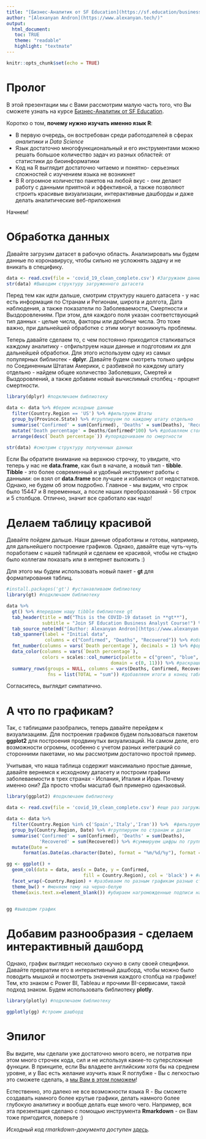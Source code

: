 ---
title: "[Бизнес-Аналитик от SF Education](https://sf.education/businessanalyst)"
author: "[Alexanyan Andron](https://www.alexanyan.tech/)"
output: 
  html_document:
   toc: TRUE
   theme: "readable"
   highlight: "textmate"
---

```{r setup, include=FALSE}
knitr::opts_chunk$set(echo = TRUE)
```

# Пролог 

В этой презентации мы с Вами рассмотрим малую часть того, что Вы сможете узнать на курсе [Бизнес-Аналитик от SF Education](https://sf.education/businessanalyst).  

Коротко о том, **почему нужно изучать именно язык R**: 

- В первую очередь, он востребован среди работодателей в сферах *аналитики* и *Data Science*
- Язык достаточно многофункциональный и его инструментами можно решать большое количество задач из разных областей: от статистики до биоинформатики
- Код на R выглядит достаточно читаемо и понятно- серьезных сложностей с изучением языка не возникнет
- В R огромное количество пакетов на любой вкус - они делают работу с данными приятной и эффективной, а также позволяют строить красивые визуализации, интерактивные дашборды и даже делать аналитические веб-приложения

Начнем!

# Обработка данных 

Давайте загрузим датасет в рабочую область. Анализировать мы будем данные по коронавирусу, чтобы сильно не усложнять задачу и не вникать в специфику. 

```{r dataset}
data <- read.csv(file = 'covid_19_clean_complete.csv') #Загружаем данные
str(data) #Выводим структуру загруженного датасета
```

Перед тем как идти дальше, смотрим структуру нашего датасета - у нас есть информация по Странам и Регионам, широта и долгота, Дата наблюдения, а также показатели по Заболеваемости, Смертности и Выздоровлениям. При этом, для каждого поля указан соответствующий тип данных - целые числа, факторы или дробные числа. Это тоже важно, при дальнейшей обработке с этим могут возникнуть проблемы. 

Теперь давайте сделаем то, с чем постоянно приходится сталкиваться каждому аналитику - отфильтруем наши данные и подготовим их для дальнейшей обработки. Для этого используем одну из самых популярных библиотек - **dplyr**. Давайте будем смотреть только цифры по Соединенным Штатам Америки, с разбивкой по каждому штату отдельно - найдем общее количество Заболевших, Смертей и Выздоровлений, а также добавим новый вычислимый столбец -  процент смертности. 

```{r dplyr, include=FALSE}
library(dplyr) #подключаем библиотеку
```

```{r dplyr_data}
data <- data %>% #берем исходные данные
  filter(Country.Region == 'US') %>% #фильтруем Штаты
  group_by(Province.State) %>% #группируем по каждому штату отдельно
  summarise('Confirmed' = sum(Confirmed), 'Deaths' = sum(Deaths), 'Recovered' = sum(Recovered)) %>% #считаем общее количество Заболевших, Смертей и Выздоровлений
  mutate('Death percentage' = Deaths/Confirmed*100) %>% #добавляем столбец с процентом смертности
  arrange(desc(`Death percentage`)) #упорядочиваем по смертности

str(data) #смотрим структуру полученных данных
```
Если Вы обратите внимание на верхнюю строчку, то увидите, что теперь у нас не **data.frame**, как был в начале, а новый тип - **tibble**. **Tibble** - это более современный и удобный инструмент работы с данными: он взял от **data.frame** все лучшее и избавился от недостатков. Однако, не будем об этом подробно. Главное - мы видим, что строк было 15447 и 8 переменных, а после наших преобразований - 56 строк и 5 столбцов. Отлично, значит все сработало как надо!

# Делаем таблицу красивой 

Давайте пойдем дальше. Наши данные обработаны и готовы, например, для дальнейшего построение графиков. Однако, давайте еще чуть-чуть поработаем с нашей таблицей и сделаем ее красивой, чтобы не стыдно было коллегам показать или в интернет выложить :) 

Для этого мы будем использовать новый пакет - **gt** для форматирования таблиц. 

```{r gt, include=FALSE}
#install.packages('gt') #устанавливаем библиотеку
library(gt) #подключаем библиотеку
```

```{r gt_format}
data %>% 
  gt() %>% #передаем нашу tibble библиотеке gt
  tab_header(title = md("This is the COVID-19 dataset in **gt**"), 
             subtitle = "Join SF Education Business Analyst Course!") %>% #добавляем заголовок и подзаголовок
  tab_source_note(md("[Author: Alexanyan Andron](https://www.alexanyan.tech/)")) %>% #Добавляем ссылку на автора cнизу
  tab_spanner(label = "Initial data", 
              columns = c("Confirmed", "Deaths", "Recovered")) %>% #объединяем несколько столбцов в общую группу
  fmt_number(columns = vars(`Death percentage`), decimals = 1) %>% #форматируем число знаков после запятой
  data_color(columns = vars(`Death percentage`), 
             colors = scales::col_numeric(palette = c("green", "blue", "orange", "red"), 
                                      domain = c(0, 11))) %>% #раскрашиваем столбец смертности в зависимости от значения
  summary_rows(groups = NULL, columns = vars(Deaths, Confirmed, Recovered), 
               fns = list(TOTAL = "sum")) #добавляем итоги в конец таблицы
```


Согласитесь, выглядит симпатично. 

# А что по графикам? 

Так, с таблицами разобрались, теперь давайте перейдем к визуализациям. Для построения графиков будем пользоваться пакетом **ggplot2** для построения продвинутых визуализаций. На самом деле, его возможности огромны, особенно с учетом разных интеграций со сторонними пакетами, но мы рассмотрим достаточно простой пример. 

Учитывая, что наша таблица содержит максимально простые данные, давайте вернемся к исходному датасету и построим графики заболеваемости в трех странах - Испания, Италия и Иран. Почему именно они? Да просто чтобы масштаб был примерно одинаковый. 

```{r ggplot2, include=FALSE}
library(ggplot2) #подключаем библиотеку
```


```{r ggplot2_data}
data <- read.csv(file = 'covid_19_clean_complete.csv') #еще раз загружаем данные

data <- data %>%
  filter(Country.Region %in% c('Spain','Italy','Iran')) %>%  #фильтруем по странам
  group_by(Country.Region, Date) %>% #группируем по странам и датам
  summarise('Confirmed' = sum(Confirmed), 'Deaths' = sum(Deaths), 
            'Recovered' = sum(Recovered)) %>% #суммируем цифры по группам
  mutate(Date = 
      format(as.Date(as.character(Date), format = "%m/%d/%y"), format = "%m/%d"))  #изменяем формат даты на привычный нам

gg <- ggplot() + 
  geom_col(data = data, aes(x = Date, y = Confirmed, 
                            fill = Country.Region), col = 'black') + #строим слолбчатую диаграмму
  facet_wrap(~Country.Region) + #разбиваем по разным графикам разные страны
  theme_bw() + #меняем тему на черно-белую
  theme(axis.text.x=element_blank()) #убираем нагроможденные подписи на оси Х 


gg #выводим график
```

# Добавим разнообразия - сделаем интерактивный дашборд

Однако, график выглядит несколько скучно в силу своей специфики. Давайте превратим его в интерактивный дашборд, чтобы можно было поводить мышкой и посмотреть значения каждого столбца на графике! Тем, кто знаком с Power BI, Tableau и прочими BI-сервисами, такой подход знаком. Будем использовать библиотеку **plotly**.

```{r plotly, include=FALSE}
library(plotly) #подключаем библиотеку
```

```{r plotly_output}
ggplotly(gg) #строим дашборд
```

# Эпилог

Вы видите, мы сделали уже достаточно много всего, не потратив при этом много строчек кода, сил и не используя какие-то суперсложные функции. В принципе, если Вы владеете английским хотя бы на среднем уровне, и у Вас есть желание изучить язык R поглубже - Вы с легкостью это сможете сделать, а [мы Вам в этом поможем](https://sf.education/businessanalyst)!

Естественно, это далеко не все возможности языка R - Вы сможете создавать намного более крутые графики, делать намного более глубокую аналитику и вообще делать еще много чего. Например, вся эта презентация сделано с помощью инструмента **Rmarkdown** - он Вам тоже пригодится, поверьте :) 

*Исходный код rmarkdown-документа доступен [здесь](https://github.com/andron23/bysiness_analyst_free_course_rmarkdown).*
